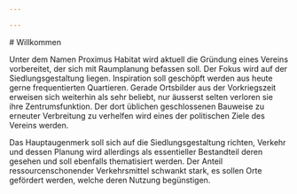 ```yaml
---

---
```


<div class="">
# Willkommen

Unter dem Namen Proximus Habitat wird aktuell die Gründung eines Vereins vorbereitet, der sich mit Raumplanung befassen soll. Der Fokus wird auf der Siedlungsgestaltung liegen. Inspiration soll geschöpft werden aus heute gerne frequentierten Quartieren. Gerade Ortsbilder aus der Vorkriegszeit erweisen sich weiterhin als sehr beliebt, nur äusserst selten verloren sie ihre Zentrumsfunktion. Der dort üblichen geschlossenen Bauweise zu erneuter Verbreitung zu verhelfen wird eines der politischen Ziele des Vereins werden.

Das Hauptaugenmerk soll sich auf die Siedlungsgestaltung richten, Verkehr und dessen Planung wird allerdings als essentieller Bestandteil deren gesehen und soll ebenfalls thematisiert werden. Der Anteil ressourcenschonender Verkehrsmittel schwankt stark, es sollen Orte gefördert werden, welche deren Nutzung begünstigen.
</div>
